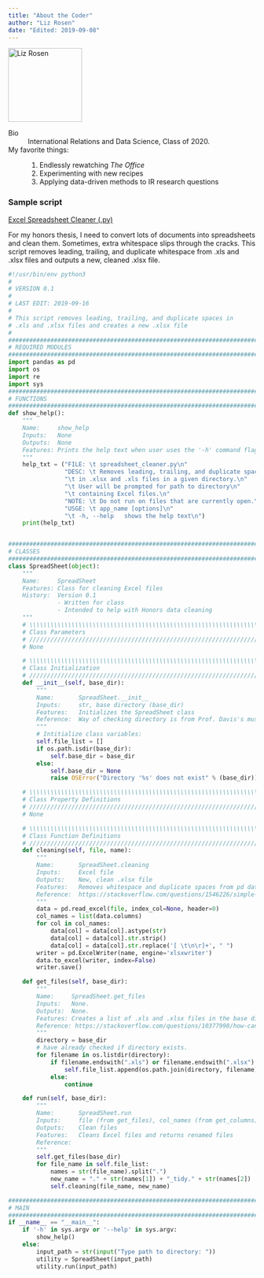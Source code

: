 ```yaml
---
title: "About the Coder"
author: "Liz Rosen"
date: "Edited: 2019-09-08"
---
```


![](https://encrypted-tbn0.gstatic.com/images?q=tbn:ANd9GcTj0SoTP-xZQHwWcURURb-FJHi6Vykt2KvFkGSIdzg9_RMPWD0BGA 'Liz Rosen'){width=150 height=150}

Bio
:   International Relations and Data Science, Class of 2020.

My favorite things:
:   1. Endlessly rewatching *The Office*
    2. Experimenting with new recipes
    3. Applying data-driven methods to IR research questions

### Sample script
[Excel Spreadsheet Cleaner (.py)](scripts/spreadsheet_cleaner.py)

For my honors thesis, I need to convert lots of documents into spreadsheets and clean them. Sometimes, extra whitespace slips through the cracks. This script removes leading, trailing, and duplicate whitespace from .xls and .xlsx files and outputs a new, cleaned .xlsx file.

```python
#!/usr/bin/env python3
#
# VERSION 0.1
#
# LAST EDIT: 2019-09-16
#
# This script removes leading, trailing, and duplicate spaces in
# .xls and .xlsx files and creates a new .xlsx file
#
##############################################################################
# REQUIRED MODULES
##############################################################################
import pandas as pd
import os
import re
import sys
##############################################################################
# FUNCTIONS
##############################################################################
def show_help():
    """
    Name:     show_help
    Inputs:   None
    Outputs:  None
    Features: Prints the help text when user uses the '-h' command flag
    """
    help_txt = ("FILE: \t spreadsheet_cleaner.py\n"
                "DESC: \t Removes leading, trailing, and duplicate spaces\n"
                "\t in .xlsx and .xls files in a given directory.\n"
                "\t User will be prompted for path to directory\n"
                "\t containing Excel files.\n"
                "NOTE: \t Do not run on files that are currently open.\n"
                "USGE: \t app_name [options]\n"
                "\t -h, --help   shows the help text\n")
    print(help_txt)


##############################################################################
# CLASSES
##############################################################################
class SpreadSheet(object):
    """
    Name:     SpreadSheet
    Features: Class for cleaning Excel files
    History:  Version 0.1
              - Written for class
              - Intended to help with Honors data cleaning
    """
    # \\\\\\\\\\\\\\\\\\\\\\\\\\\\\\\\\\\\\\\\\\\\\\\\\\\\\\\\\\\\\\\\\\\\\\\\
    # Class Parameters
    # ////////////////////////////////////////////////////////////////////////
    # None

    # \\\\\\\\\\\\\\\\\\\\\\\\\\\\\\\\\\\\\\\\\\\\\\\\\\\\\\\\\\\\\\\\\\\\\\\\
    # Class Initialization
    # ////////////////////////////////////////////////////////////////////////
    def __init__(self, base_dir):
        """
        Name:       SpreadSheet.__init__
        Inputs:     str, base directory (base_dir)
        Features:   Initializes the SpreadSheet class
        Reference:  Way of checking directory is from Prof. Davis's music_randomizer
        """
        # Intitialize class variables:
        self.file_list = []
        if os.path.isdir(base_dir):
            self.base_dir = base_dir
        else:
            self.base_dir = None
            raise OSError("Directory '%s' does not exist" % (base_dir))

    # \\\\\\\\\\\\\\\\\\\\\\\\\\\\\\\\\\\\\\\\\\\\\\\\\\\\\\\\\\\\\\\\\\\\\\\\
    # Class Property Definitions
    # ////////////////////////////////////////////////////////////////////////
    # None

    # \\\\\\\\\\\\\\\\\\\\\\\\\\\\\\\\\\\\\\\\\\\\\\\\\\\\\\\\\\\\\\\\\\\\\\\\
    # Class Function Definitions
    # ////////////////////////////////////////////////////////////////////////
    def cleaning(self, file, name):
        """
        Name:       SpreadSheet.cleaning
        Inputs:     Excel file
        Outputs:    New, clean .xlsx file
        Features:   Removes whitespace and duplicate spaces from pd dataframes and saves new file.
        Reference:  https://stackoverflow.com/questions/1546226/simple-way-to-remove-multiple-spaces-in-a-string/1546244
        """
        data = pd.read_excel(file, index_col=None, header=0)
        col_names = list(data.columns)
        for col in col_names:
            data[col] = data[col].astype(str)
            data[col] = data[col].str.strip()
            data[col] = data[col].str.replace('[ \t\n\r]+', " ")
        writer = pd.ExcelWriter(name, engine='xlsxwriter')
        data.to_excel(writer, index=False)
        writer.save()

    def get_files(self, base_dir):
        """
        Name:     SpreadSheet.get_files
        Inputs:   None.
        Outputs:  None.
        Features: Creates a list of .xls and .xlsx files in the base directory
        Reference: https://stackoverflow.com/questions/10377998/how-can-i-iterate-over-files-in-a-given-directory
        """
        directory = base_dir
        # have already checked if directory exists.
        for filename in os.listdir(directory):
            if filename.endswith(".xls") or filename.endswith(".xlsx"):
                self.file_list.append(os.path.join(directory, filename))
            else:
                continue

    def run(self, base_dir):
        """
        Name:       SpreadSheet.run
        Inputs:     file (from get_files), col_names (from get_columns)
        Outputs:    Clean files
        Features:   Cleans Excel files and returns renamed files
        Reference:
        """
        self.get_files(base_dir)
        for file_name in self.file_list:
            names = str(file_name).split(".")
            new_name = "." + str(names[1]) + "_tidy." + str(names[2])
            self.cleaning(file_name, new_name)

##############################################################################
# MAIN
##############################################################################
if __name__ == "__main__":
    if '-h' in sys.argv or '--help' in sys.argv:
        show_help()
    else:
        input_path = str(input("Type path to directory: "))
        utility = SpreadSheet(input_path)
        utility.run(input_path)
```
